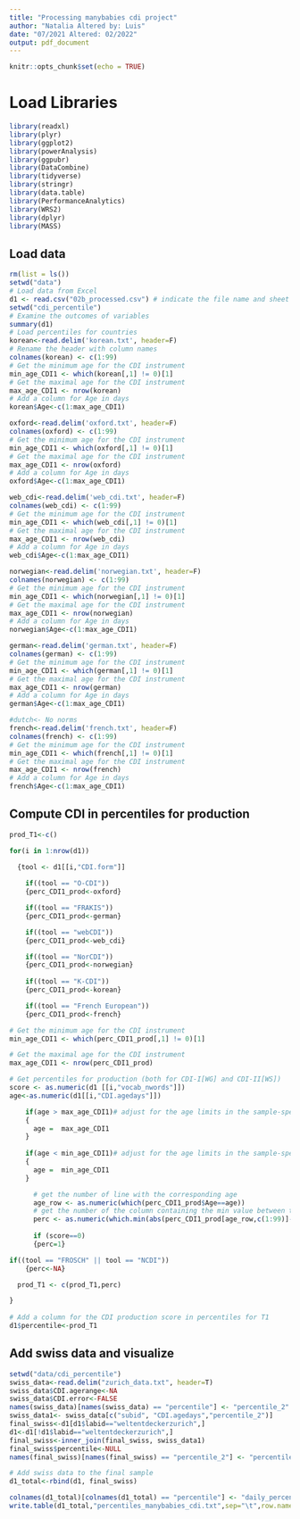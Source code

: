 ```yaml
---
title: "Processing manybabies cdi project"
author: "Natalia Altered by: Luis"
date: "07/2021 Altered: 02/2022"
output: pdf_document
---
```


```r
knitr::opts_chunk$set(echo = TRUE)
```

# Load Libraries

```r
library(readxl)
library(plyr)
library(ggplot2)
library(powerAnalysis)
library(ggpubr)
library(DataCombine)
library(tidyverse)
library(stringr)
library(data.table)
library(PerformanceAnalytics)
library(WRS2)
library(dplyr)
library(MASS)
```

## Load data

```r
rm(list = ls())
setwd("data")
# Load data from Excel
d1 <- read.csv("02b_processed.csv") # indicate the file name and sheet number 
setwd("cdi_percentile")
# Examine the outcomes of variables
summary(d1)
# Load percentiles for countries 
korean<-read.delim('korean.txt', header=F)
# Rename the header with column names
colnames(korean) <- c(1:99)
# Get the minimum age for the CDI instrument
min_age_CDI1 <- which(korean[,1] != 0)[1]
# Get the maximal age for the CDI instrument
max_age_CDI1 <- nrow(korean)
# Add a column for Age in days
korean$Age<-c(1:max_age_CDI1)

oxford<-read.delim('oxford.txt', header=F)
colnames(oxford) <- c(1:99)
# Get the minimum age for the CDI instrument
min_age_CDI1 <- which(oxford[,1] != 0)[1]
# Get the maximal age for the CDI instrument
max_age_CDI1 <- nrow(oxford)
# Add a column for Age in days
oxford$Age<-c(1:max_age_CDI1)

web_cdi<-read.delim('web_cdi.txt', header=F)
colnames(web_cdi) <- c(1:99)
# Get the minimum age for the CDI instrument
min_age_CDI1 <- which(web_cdi[,1] != 0)[1]
# Get the maximal age for the CDI instrument
max_age_CDI1 <- nrow(web_cdi)
# Add a column for Age in days
web_cdi$Age<-c(1:max_age_CDI1)

norwegian<-read.delim('norwegian.txt', header=F)
colnames(norwegian) <- c(1:99)
# Get the minimum age for the CDI instrument
min_age_CDI1 <- which(norwegian[,1] != 0)[1]
# Get the maximal age for the CDI instrument
max_age_CDI1 <- nrow(norwegian)
# Add a column for Age in days
norwegian$Age<-c(1:max_age_CDI1)

german<-read.delim('german.txt', header=F)
colnames(german) <- c(1:99)
# Get the minimum age for the CDI instrument
min_age_CDI1 <- which(german[,1] != 0)[1]
# Get the maximal age for the CDI instrument
max_age_CDI1 <- nrow(german)
# Add a column for Age in days
german$Age<-c(1:max_age_CDI1)

#dutch<- No norms
french<-read.delim('french.txt', header=F)
colnames(french) <- c(1:99)
# Get the minimum age for the CDI instrument
min_age_CDI1 <- which(french[,1] != 0)[1]
# Get the maximal age for the CDI instrument
max_age_CDI1 <- nrow(french)
# Add a column for Age in days
french$Age<-c(1:max_age_CDI1)

```

## Compute CDI in percentiles for production

```r
prod_T1<-c()

for(i in 1:nrow(d1))  

  {tool <- d1[[i,"CDI.form"]]
    
    if((tool == "O-CDI"))
    {perc_CDI1_prod<-oxford}

    if((tool == "FRAKIS"))
    {perc_CDI1_prod<-german}

    if((tool == "webCDI"))
    {perc_CDI1_prod<-web_cdi}

    if((tool == "NorCDI"))
    {perc_CDI1_prod<-norwegian}
    
    if((tool == "K-CDI"))
    {perc_CDI1_prod<-korean}

    if((tool == "French European"))
    {perc_CDI1_prod<-french}

# Get the minimum age for the CDI instrument
min_age_CDI1 <- which(perc_CDI1_prod[,1] != 0)[1]

# Get the maximal age for the CDI instrument
max_age_CDI1 <- nrow(perc_CDI1_prod)

# Get percentiles for production (both for CDI-I[WG] and CDI-II[WS])
score <- as.numeric(d1 [[i,"vocab_nwords"]])
age<-as.numeric(d1[[i,"CDI.agedays"]])

    if(age > max_age_CDI1)# adjust for the age limits in the sample-specific norming data
    {
      age =  max_age_CDI1
    }
    
    if(age < min_age_CDI1)# adjust for the age limits in the sample-specific norming data
    {
      age =  min_age_CDI1
    }

      # get the number of line with the corresponding age
      age_row <- as.numeric(which(perc_CDI1_prod$Age==age))
      # get the number of the column containing the min value between the CDI score and the value in the age corresponding line
      perc <- as.numeric(which.min(abs(perc_CDI1_prod[age_row,c(1:99)]-score))) 
      
      if (score==0)
      {perc=1}

if((tool == "FROSCH" || tool == "NCDI"))
    {perc<-NA}

  prod_T1 <- c(prod_T1,perc)

}
      
# Add a column for the CDI production score in percentiles for T1
d1$percentile<-prod_T1

```

## Add swiss data and visualize

```r
setwd("data/cdi_percentile")
swiss_data<-read.delim("zurich_data.txt", header=T)
swiss_data$CDI.agerange<-NA
swiss_data$CDI.error<-FALSE
names(swiss_data)[names(swiss_data) == "percentile"] <- "percentile_2"
swiss_data1<- swiss_data[c("subid", "CDI.agedays","percentile_2")]
final_swiss<-d1[d1$labid=="weltentdeckerzurich",]
d1<-d1[!d1$labid=="weltentdeckerzurich",]
final_swiss<-inner_join(final_swiss, swiss_data1)
final_swiss$percentile<-NULL
names(final_swiss)[names(final_swiss) == "percentile_2"] <- "percentile"

# Add swiss data to the final sample
d1_total<-rbind(d1, final_swiss)

colnames(d1_total)[colnames(d1_total) == "percentile"] <- "daily_percentile"
write.table(d1_total,"percentiles_manybabies_cdi.txt",sep="\t",row.names=FALSE, quote = FALSE)

```

